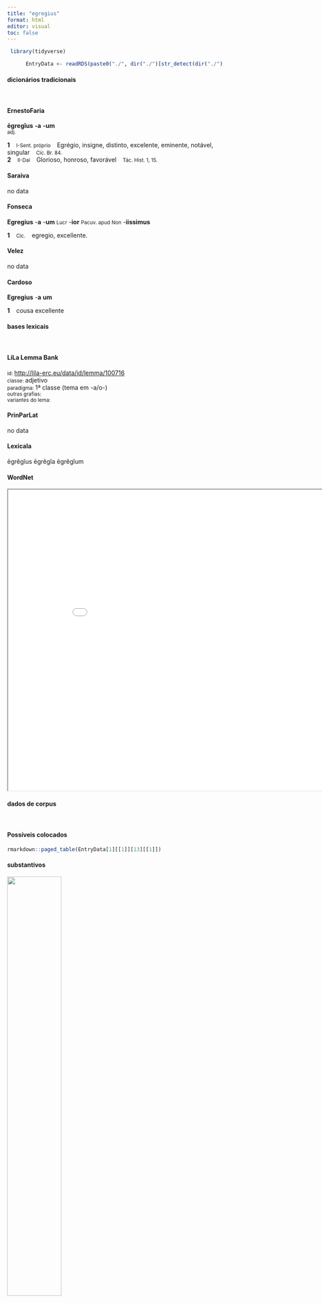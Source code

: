 ```yaml
---
title: "egregius"
format: html
editor: visual
toc: false
---
```



```r
 library(tidyverse) 

      EntryData <- readRDS(paste0("./", dir("./")[str_detect(dir("./"), "_xx101-103-114-101-103-105-117-115xx_.rds")]))

```


#### dicionários tradicionais

&emsp;




::: panel-tabset

#### ErnestoFaria

<b>ēgregĭus</b> <b>-a</b> <b>-um</b> <br> <small>adj.</small> <br> <small></small>   <p> <b>1</b> &ensp; <small>I-Sent. próprio</small> &ensp; Egrégio, insigne, distinto, excelente, eminente, notável, singular &ensp; <small>Cíc. Br. 84.</small> <br> <b>2</b> &ensp; <small>II-Daí</small> &ensp; Glorioso, honroso, favorável &ensp; <small>Tác. Hist. 1, 15.</small> </p>




#### Saraiva

no data




#### Fonseca

<b>Egregius</b> -<b>a</b> -<b>um</b> <small>Lucr</small> -<b>ior</b> <small>Pacuv. apud Non</small> -<b>iissimus</b>   <p> <b>1</b> &ensp; <small>Cic.</small> &ensp; egregio, excellente. </p>




#### Velez

no data




#### Cardoso

<b>Egregius</b> -<b>a</b> <b>um</b>   <p> <b>1</b> &ensp; cousa excellente </p>


:::



#### bases lexicais

&emsp;






::: panel-tabset

#### LiLa Lemma Bank

<small> id: </small> <a href=' http://lila-erc.eu/data/id/lemma/100716 ' target="_blank"> http://lila-erc.eu/data/id/lemma/100716 </a> <br>
<small> classe: </small> adjetivo    <br>
<small> paradigma: </small> 1ª classe (tema em -a/o-) <br>
<small> outras grafias: </small>  <br>
<small> variantes do lema: </small>  <br>





#### PrinParLat

no data




#### Lexicala

ēgrĕgĭus 
 ēgrĕgĭa 
 ēgrĕgĭum




#### WordNet

<iframe width='900' height='700' src='Media/Tree__xx101-103-114-101-103-105-117-115xx__sem_type_lexemes_pt.html'>

</iframe>


:::



#### dados de corpus

&emsp;




::: panel-tabset

#### Possíveis colocados

```r

rmarkdown::paged_table(EntryData[1][[1]][13][[1]])

```


#### substantivos

![](./Media/wordcloud__xx101-103-114-101-103-105-117-115xx__BY_collocate_scoreSUBST.webp){width=50% fig-alt='This chart plots collocate by scoreSUBST, for the headword egregius here are all the values plotted: collocate: ciuis; scoreSUBST: 2. collocate: uir; scoreSUBST: 2'}




#### adjetivos

![](./Media/wordcloud__xx101-103-114-101-103-105-117-115xx__BY_collocate_scoreADJ.webp){width=50% fig-alt='This chart plots collocate by scoreADJ, for the headword egregius here are all the values plotted: collocate: ciuis; scoreADJ: 0. collocate: uir; scoreADJ: 0'}




#### verbos

![](./Media/wordcloud__xx101-103-114-101-103-105-117-115xx__BY_collocate_scoreVERBO.webp){width=50% fig-alt='This chart plots collocate by scoreVERBO, for the headword egregius here are all the values plotted: collocate: ciuis; scoreVERBO: 0. collocate: uir; scoreVERBO: 0'}




#### advérbios

![](./Media/wordcloud__xx101-103-114-101-103-105-117-115xx__BY_collocate_scoreADV.webp){width=50% fig-alt='This chart plots collocate by scoreADV, for the headword egregius here are all the values plotted: collocate: ciuis; scoreADV: 0. collocate: uir; scoreADV: 0'}




#### preposições e conjunções

![](./Media/wordcloud__xx101-103-114-101-103-105-117-115xx__BY_collocate_scoreFUNC.webp){width=50% fig-alt='This chart plots collocate by scoreFUNC, for the headword egregius here are all the values plotted: collocate: ciuis; scoreFUNC: 0. collocate: uir; scoreFUNC: 0'}


:::



::: panel-tabset

#### ExemplosTraduzidos

<p> civem illum <b>egregium</b> relinquebam et ad haec quae timentur propulsanda paratissimum <br> <small> Cic.Att.5.7.1 <br> Eu deixava aquele egrégio cidadão e preparadíssimo para repelir as coisas que se temem. <small> [JDD] </small> </small> </p>
; <p> quis M. Scaurum hominem grauissimum ciuem <b>egregium</b> fortissimum senatorem a Q. Maximo <br> <small> Cic.Mur.36 <br> Quem [pensou] que Marco Escauro, homem seriíssimo, notável cidadão, valorosíssimo senador, [pudesse ser vencido] por Quinto Máximo? <small> [JDD] </small> </small> </p>
; <p> de eodem cum consuleretur Iulius Graecinus uir <b>egregius</b> quid sentiret non possum inquit tibi dicere nescio enim quid de gradu faciat tamquam de essedario interrogaretur <br> <small> Sen.Ep.29.6 <br> Como Júlio Grecino, homem notável, fosse consultado o que pensava sobre o mesmo sujeito, disse: “Não posso te dizer; pois não sei o que ele faz a pé”, como se fosse indagado sobre um essedário [gladiador que combatia em um carro em movimento]. <small> [JDD] </small> </small> </p>





#### Frequência por autor

![](./Media/barchart__xx101-103-114-101-103-105-117-115xx__lemma_BY_author_Frequencies.webp){width=50% fig-alt='This charts plots the frequency of lemma by author_Frequencies. The Tacitus subcorpus registers the highest normalized frequency, with the value of 6.87 and an absolute frequency of 2. The Sallustius subcorpus follows, with a normalized frequency of 4.64 and an absolute frequency of 5. the subcorpus with the least normalized frequency is Ovidius with the normalized value of 0 and an absolute freqeuncy of 0. here are all the values: subcorpus: Caesar ; normalized frequency: 2 ; absolute frequency: 0.755344059218974. subcorpus: Cicero ; normalized frequency: 31 ; absolute frequency: 1.93117540056316. subcorpus: Horatius ; normalized frequency: 2 ; absolute frequency: 1.77604120415594. subcorpus: Ovidius ; normalized frequency: 0 ; absolute frequency: 0. subcorpus: Phaedrus ; normalized frequency: 1 ; absolute frequency: 1.5181417944436. subcorpus: Sallustius ; normalized frequency: 5 ; absolute frequency: 4.63778870234672. subcorpus: Seneca ; normalized frequency: 7 ; absolute frequency: 1.30643325059256. subcorpus: Suetonius ; normalized frequency: 0 ; absolute frequency: 0. subcorpus: Tacitus ; normalized frequency: 2 ; absolute frequency: 6.86577411603158. subcorpus: Vergilius ; normalized frequency: 1 ; absolute frequency: 1.93050193050193. subcorpus: Hieronymus ; normalized frequency: 0 ; absolute frequency: 0'}




#### Frequência por gênero

![](./Media/barchart__xx101-103-114-101-103-105-117-115xx__lemma_BY_genre_Frequencies.webp){width=50% fig-alt='This charts plots the frequency of lemma by genre_Frequencies. The Prosa.epistolográfica subcorpus registers the highest normalized frequency, with the value of 2.38 and an absolute frequency of 9. The Prosa.histórica subcorpus follows, with a normalized frequency of 2.19 and an absolute frequency of 9. the subcorpus with the least normalized frequency is Poesia.trágica with the normalized value of 0 and an absolute freqeuncy of 0. here are all the values: subcorpus: Prosa.histórica ; normalized frequency: 9 ; absolute frequency: 2.1909004600891. subcorpus: Prosa.filosófica ; normalized frequency: 9 ; absolute frequency: 1.48267738587503. subcorpus: Prosa.oratória ; normalized frequency: 20 ; absolute frequency: 1.92025193705414. subcorpus: Prosa.epistolográfica ; normalized frequency: 9 ; absolute frequency: 2.38480086912743. subcorpus: Poesia.lírica ; normalized frequency: 2 ; absolute frequency: 1.68251030537562. subcorpus: Poesia.didática ; normalized frequency: 1 ; absolute frequency: 0.848248367121893. subcorpus: Poesia.trágica ; normalized frequency: 0 ; absolute frequency: 0. subcorpus: Poesia.épica ; normalized frequency: 1 ; absolute frequency: 1.93050193050193. subcorpus: Prosa.ficcional ; normalized frequency: 0 ; absolute frequency: 0'}




#### Frequência por século

![](./Media/barchart__xx101-103-114-101-103-105-117-115xx__lemma_BY_period_Frequencies.webp){width=50% fig-alt='This charts plots the frequency of lemma by period_Frequencies. The II.d.C. subcorpus registers the highest normalized frequency, with the value of 5.24 and an absolute frequency of 2. The I.a.C. subcorpus follows, with a normalized frequency of 1.91 and an absolute frequency of 41. the subcorpus with the least normalized frequency is IV.d.C. with the normalized value of 0 and an absolute freqeuncy of 0. here are all the values: subcorpus: I.a.C. ; normalized frequency: 41 ; absolute frequency: 1.90830812194554. subcorpus: I.d.C. ; normalized frequency: 8 ; absolute frequency: 1.2238029677222. subcorpus: II.d.C. ; normalized frequency: 2 ; absolute frequency: 5.23560209424084. subcorpus: IV.d.C. ; normalized frequency: 0 ; absolute frequency: 0'}


:::

